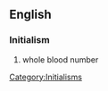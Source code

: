 ==English==

===Initialism===
{{wikipedia|Blood donation}}
# whole blood number

[[Category:Initialisms]]